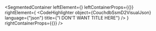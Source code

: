 
<SegmentedContainer
  leftElement={<CouchdbSsmD2Desc />}
  leftContainerProps={{}}
  rightElement={
    <CodeHighlighter
      object={CouchdbSsmD2VisualJson}
      language={"json"}
      title={"I DON'T WANT TITLE HERE"}
    />
  }
  rightContainerProps={{}}
/>

<div
  class={"spacer"}
/>



<SsmCouchDbQueriesIndex />

